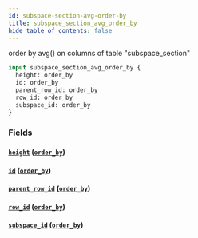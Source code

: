 ```yaml
---
id: subspace-section-avg-order-by
title: subspace_section_avg_order_by
hide_table_of_contents: false
---
```


order by avg() on columns of table "subspace_section"

```graphql
input subspace_section_avg_order_by {
  height: order_by
  id: order_by
  parent_row_id: order_by
  row_id: order_by
  subspace_id: order_by
}
```

### Fields

#### [`height`](#) ([`order_by`](../enums/order-by))

#### [`id`](#) ([`order_by`](../enums/order-by))

#### [`parent_row_id`](#) ([`order_by`](../enums/order-by))

#### [`row_id`](#) ([`order_by`](../enums/order-by))

#### [`subspace_id`](#) ([`order_by`](../enums/order-by))
